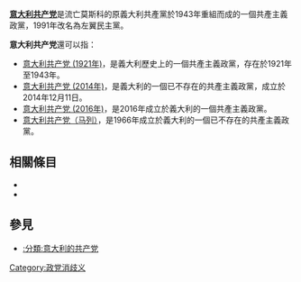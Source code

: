 '''[[意大利共产党|意大利共产党]]'''是流亡莫斯科的原義大利共產黨於1943年重組而成的一個共產主義政黨，1991年改名為左翼民主黨。

'''意大利共产党'''還可以指：
*[[意大利共产党_(1921年)|意大利共产党 (1921年)]]，是義大利歷史上的一個共產主義政黨，存在於1921年至1943年。
*[[意大利共产党_(2014年)|意大利共产党 (2014年)]]，是義大利的一個已不存在的共產主義政黨，成立於2014年12月11日。
*[[意大利共产党_(2016年)|意大利共产党 (2016年)]]，是2016年成立於義大利的一個共產主義政黨。
*[[意大利共产党（马列）|意大利共产党（马列）]]，是1966年成立於義大利的一個已不存在的共產主義政黨。

== 相關條目 ==
*{{lookfrom|意大利共产党}}
*{{lookfrom|義大利共產黨}}

== 參見 ==
*[[:分類:意大利的共产党|:分類:意大利的共产党]]

{{disambig|Cat=六字消歧义}}

[[Category:政党消歧义|Category:政党消歧义]]